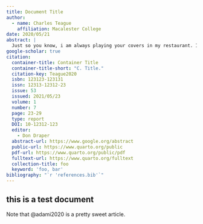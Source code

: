```yaml
---
title: Document Title
author:
  - name: Charles Teague
    affiliation: Macalester College
date: 2020/05/21
abstract: |
  Just so you know, i am always playing your covers in my restaurant. Its snowing now, everything is calm. Everyone is quiet, drinking their teas and coffees. Fire is burning and the woods are cracking. The river flows below and everyone is looking outside the window. Your covers bring memories to people, it makes them think about life. You sir are not only playing a guitar, you are hitting every single note in our minds. Thank you for your hard work and dedication.
google-scholar: true
citation:
  container-title: Container Title
  container-title-short: "C. Title."
  citation-key: Teague2020
  isbn: 123123-123131
  issn: 12313-12312-23
  issue: 53
  issued: 2021/05/23
  volume: 1
  number: 7
  page: 23-29
  type: report
  DOI: 10-12312-123
  editor:
    - Don Draper
  abstract-url: https://www.google.org/abstract
  public-url: https://www.quarto.org/public
  pdf-url: https://www.quarto.org/public/pdf
  fulltext-url: https://www.quarto.org/fulltext
  collection-title: foo
  keyword: 'foo, bar'
bibliography: "`r 'references.bib'`"
---
```


## this is a test document

Note that @adami2020 is a pretty sweet article.
